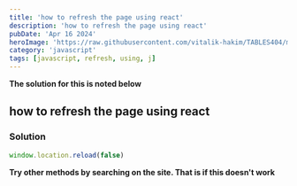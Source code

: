 ```yaml
---
title: 'how to refresh the page using react'
description: 'how to refresh the page using react'
pubDate: 'Apr 16 2024'
heroImage: 'https://raw.githubusercontent.com/vitalik-hakim/TABLES404/main/error_b/JavaScript.png'
category: 'javascript'
tags: [javascript, refresh, using, j]
---
```


**The solution for this is noted below**

## how to refresh the page using react

### Solution

```javascript
window.location.reload(false)
```

**Try other methods by searching on the site. That is if this doesn't work**
